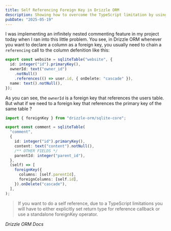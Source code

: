```yaml
---
title: Self Referencing Foreign Key in Drizzle ORM
description: Showing how to overcome the TypeScript limitation by using Drizzle ORM's foreignKey operator
pubDate: "2025-05-19"
---
```


I was implementing an infinitely nested commenting feature in my project today when I ran into this little problem. You see, in Drizzle ORM whenever you want to declare a column as a foreign key, you usually need to chain a `referencing` call to the column defenition like this:

```ts {3-5}
export const website = sqliteTable("website", {
  id: integer("id").primaryKey(),
  ownerId: text("owner_id")
    .notNull()
    .references(() => user.id, { onDelete: "cascade" }),
  name: text().notNull(),
});
```

As you can see, the `ownerId` is a foreign key that references the users table. But what if we need to a foreign key that references the primary key of the same table ?

```ts {1, 6, 9, 11-16}
import { foreignKey } from "drizzle-orm/sqlite-core";

export const comment = sqliteTable(
  "comment",
  {
    id: integer("id").primaryKey(),
    content: text("content").notNull(),
    /** OTHER FIELDS */
    parentId: integer("parent_id"),
  },
  (self) => [
    foreignKey({
      columns: [self.parentId],
      foreignColumns: [self.id],
    }).onDelete("cascade"),
  ],
);
```

> If you want to do a self reference, due to a TypeScript limitations you will have to either explicitly set return type for reference callback or use a standalone foreignKey operator.

_Drizzle ORM Docs_
